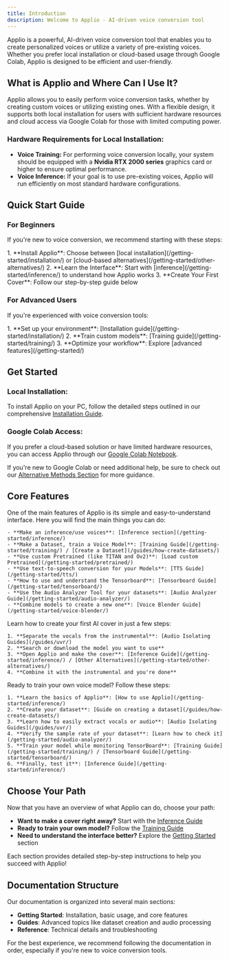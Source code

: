 ```yaml
---
title: Introduction
description: Welcome to Applio - AI-driven voice conversion tool
---
```



Applio is a powerful, AI-driven voice conversion tool that enables you to create personalized voices or utilize a variety of pre-existing voices. Whether you prefer local installation or cloud-based usage through Google Colab, Applio is designed to be efficient and user-friendly.

## What is Applio and Where Can I Use It?

Applio allows you to easily perform voice conversion tasks, whether by creating custom voices or utilizing existing ones. With a flexible design, it supports both local installation for users with sufficient hardware resources and cloud access via Google Colab for those with limited computing power.

### Hardware Requirements for Local Installation:

- **Voice Training:** For performing voice conversion locally, your system should be equipped with a **Nvidia RTX 2000 series** graphics card or higher to ensure optimal performance.
- **Voice Inference:** If your goal is to use pre-existing voices, Applio will run efficiently on most standard hardware configurations.

## Quick Start Guide

### For Beginners
If you're new to voice conversion, we recommend starting with these steps:

<Steps>
1. **Install Applio**: Choose between [local installation](/getting-started/installation/) or [cloud-based alternatives](/getting-started/other-alternatives/)
2. **Learn the Interface**: Start with [inference](/getting-started/inference/) to understand how Applio works
3. **Create Your First Cover**: Follow our step-by-step guide below
</Steps>

### For Advanced Users
If you're experienced with voice conversion tools:

<Steps>
1. **Set up your environment**: [Installation guide](/getting-started/installation/)
2. **Train custom models**: [Training guide](/getting-started/training/)
3. **Optimize your workflow**: Explore [advanced features](/getting-started/)
</Steps>

## Get Started

### Local Installation:

To install Applio on your PC, follow the detailed steps outlined in our comprehensive [Installation Guide](/getting-started/installation/).

### Google Colab Access:

If you prefer a cloud-based solution or have limited hardware resources, you can access Applio through our [Google Colab Notebook](https://colab.research.google.com/github/iahispano/applio/blob/main/assets/Applio.ipynb).

If you're new to Google Colab or need additional help, be sure to check out our [Alternative Methods Section](/getting-started/other-alternatives/) for more guidance.

## Core Features

  <Card title="Explore the Interface" icon="rocket">
    One of the main features of Applio is its simple and easy-to-understand interface. Here you will find the main things you can do:

    - **Make an inference/use voices**: [Inference section](/getting-started/inference/)
    - **Make a Dataset, train a Voice Model**: [Training Guide](/getting-started/training/) / [Create a Dataset](/guides/how-create-datasets/)
    - **Use custom Pretrained (like TITAN and Ov2)**: [Load custom Pretrained](/getting-started/pretrained/)
    - **Use text-to-speech conversion for your Models**: [TTS Guide](/getting-started/tts/)
    - **How to use and understand the Tensorboard**: [Tensorboard Guide](/getting-started/tensorboard/)
    - **Use the Audio Analyzer Tool for your datasets**: [Audio Analyzer Guide](/getting-started/audio-analyzer/)
    - **Combine models to create a new one**: [Voice Blender Guide](/getting-started/voice-blender/)
  </Card>

  <Card title="Make AI Cover" icon="star">
    Learn how to create your first AI cover in just a few steps:

    1. **Separate the vocals from the instrumental**: [Audio Isolating Guides](/guides/uvr/)
    2. **Search or download the model you want to use**
    3. **Open Applio and make the cover**: [Inference Guide](/getting-started/inference/) / [Other Alternatives](/getting-started/other-alternatives/)
    4. **Combine it with the instrumental and you're done**
  </Card>

  <Card title="Make Your First Model" icon="puzzle">
    Ready to train your own voice model? Follow these steps:

    1. **Learn the basics of Applio**: [How to use Applio](/getting-started/inference/)
    2. **Create your dataset**: [Guide on creating a dataset](/guides/how-create-datasets/)
    3. **Learn how to easily extract vocals or audio**: [Audio Isolating Guides](/guides/uvr/)
    4. **Verify the sample rate of your dataset**: [Learn how to check it](/getting-started/audio-analyzer/)
    5. **Train your model while monitoring TensorBoard**: [Training Guide](/getting-started/training/) / [Tensorboard Guide](/getting-started/tensorboard/)
    6. **Finally, test it**: [Inference Guide](/getting-started/inference/)
  </Card>

## Choose Your Path

Now that you have an overview of what Applio can do, choose your path:

- **Want to make a cover right away?** Start with the [Inference Guide](/getting-started/inference/)
- **Ready to train your own model?** Follow the [Training Guide](/getting-started/training/)
- **Need to understand the interface better?** Explore the [Getting Started](/getting-started/) section

Each section provides detailed step-by-step instructions to help you succeed with Applio!

## Documentation Structure

Our documentation is organized into several main sections:

- **Getting Started**: Installation, basic usage, and core features
- **Guides**: Advanced topics like dataset creation and audio processing
- **Reference**: Technical details and troubleshooting

For the best experience, we recommend following the documentation in order, especially if you're new to voice conversion tools.
